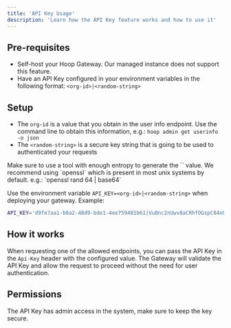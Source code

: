 ```yaml
---
title: 'API Key Usage'
description: 'Learn how the API Key feature works and how to use it'
---
```


## Pre-requisites

 - Self-host your Hoop Gateway. Our managed instance does not support this feature.
 - Have an API Key configured in your environment variables in the following format: `<org-id>|<random-string>`

## Setup

- The `org-id` is a value that you obtain in the user info endpoint. Use the command line to obtain this information, e.g.: `hoop admin get userinfo -o json`
- The `<random-string>` is a secure key string that is going to be used to authenticated your requests

<Warning>
    Make sure to use a tool with enough entropy to generate the `<random-string>` value.
    We recommend using `openssl` which is present in most unix systems by default. e.g.: `openssl rand 64 | base64`
</Warning>

Use the environment variable `API_KEY=<org-id>|<random-string>` when deploying your gateway.
Example:

```sh
API_KEY='d9fe7aa1-b0a2-48d9-bde1-4ee759481b61|Vu0nc2nUwv8aCRhfOGspC84nUkDOvF0='
```

## How it works

When requesting one of the allowed endpoints, you can pass the API Key in the `Api-Key` header with the configured value.
The Gateway will validate the API Key and allow the request to proceed without the need for user authentication.

## Permissions

The API Key has admin access in the system, make sure to keep the key secure.
